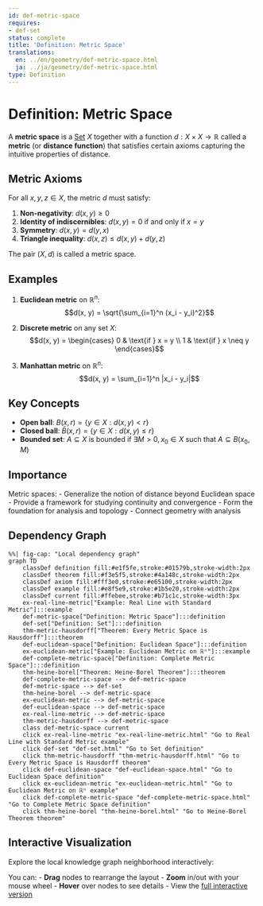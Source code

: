```yaml
---
id: def-metric-space
requires:
- def-set
status: complete
title: 'Definition: Metric Space'
translations:
  en: ../en/geometry/def-metric-space.html
  ja: ../ja/geometry/def-metric-space.html
type: Definition
---
```


# Definition: Metric Space {#def-metric-space}

A **metric space** is a [Set](../logic-set-theory/def-set.qmd) $X$ together with a function $d: X \times X \to \mathbb{R}$ called a **metric** (or **distance function**) that satisfies certain axioms capturing the intuitive properties of distance.

## Metric Axioms

For all $x, y, z \in X$, the metric $d$ must satisfy:

1. **Non-negativity**: $d(x, y) \geq 0$
2. **Identity of indiscernibles**: $d(x, y) = 0$ if and only if $x = y$
3. **Symmetry**: $d(x, y) = d(y, x)$
4. **Triangle inequality**: $d(x, z) \leq d(x, y) + d(y, z)$

The pair $(X, d)$ is called a metric space.

## Examples

1. **Euclidean metric** on $\mathbb{R}^n$:
   $$d(x, y) = \sqrt{\sum_{i=1}^n (x_i - y_i)^2}$$

2. **Discrete metric** on any set $X$:
   $$d(x, y) = \begin{cases} 0 & \text{if } x = y \\ 1 & \text{if } x \neq y \end{cases}$$

3. **Manhattan metric** on $\mathbb{R}^n$:
   $$d(x, y) = \sum_{i=1}^n |x_i - y_i|$$

## Key Concepts

- **Open ball**: $B(x, r) = \{y \in X : d(x, y) < r\}$
- **Closed ball**: $\bar{B}(x, r) = \{y \in X : d(x, y) \leq r\}$
- **Bounded set**: $A \subseteq X$ is bounded if $\exists M > 0, x_0 \in X$ such that $A \subseteq B(x_0, M)$

## Importance

Metric spaces:
- Generalize the notion of distance beyond Euclidean space
- Provide a framework for studying continuity and convergence
- Form the foundation for analysis and topology
- Connect geometry with analysis

## Dependency Graph

```mermaid
%%| fig-cap: "Local dependency graph"
graph TD
    classDef definition fill:#e1f5fe,stroke:#01579b,stroke-width:2px
    classDef theorem fill:#f3e5f5,stroke:#4a148c,stroke-width:2px
    classDef axiom fill:#fff3e0,stroke:#e65100,stroke-width:2px
    classDef example fill:#e8f5e9,stroke:#1b5e20,stroke-width:2px
    classDef current fill:#ffebee,stroke:#b71c1c,stroke-width:3px
    ex-real-line-metric["Example: Real Line with Standard Metric"]:::example
    def-metric-space["Definition: Metric Space"]:::definition
    def-set["Definition: Set"]:::definition
    thm-metric-hausdorff["Theorem: Every Metric Space is Hausdorff"]:::theorem
    def-euclidean-space["Definition: Euclidean Space"]:::definition
    ex-euclidean-metric["Example: Euclidean Metric on ℝⁿ"]:::example
    def-complete-metric-space["Definition: Complete Metric Space"]:::definition
    thm-heine-borel["Theorem: Heine-Borel Theorem"]:::theorem
    def-complete-metric-space --> def-metric-space
    def-metric-space --> def-set
    thm-heine-borel --> def-metric-space
    ex-euclidean-metric --> def-metric-space
    def-euclidean-space --> def-metric-space
    ex-real-line-metric --> def-metric-space
    thm-metric-hausdorff --> def-metric-space
    class def-metric-space current
    click ex-real-line-metric "ex-real-line-metric.html" "Go to Real Line with Standard Metric example"
    click def-set "def-set.html" "Go to Set definition"
    click thm-metric-hausdorff "thm-metric-hausdorff.html" "Go to Every Metric Space is Hausdorff theorem"
    click def-euclidean-space "def-euclidean-space.html" "Go to Euclidean Space definition"
    click ex-euclidean-metric "ex-euclidean-metric.html" "Go to Euclidean Metric on ℝⁿ example"
    click def-complete-metric-space "def-complete-metric-space.html" "Go to Complete Metric Space definition"
    click thm-heine-borel "thm-heine-borel.html" "Go to Heine-Borel Theorem theorem"
```

## Interactive Visualization

Explore the local knowledge graph neighborhood interactively:

::: {.graph-viz data-id="def-metric-space" data-width="700" data-height="500"}
:::

You can:
- **Drag** nodes to rearrange the layout
- **Zoom** in/out with your mouse wheel
- **Hover** over nodes to see details
- View the [full interactive version](../../output/interactive/def-metric-space.html){target="_blank"}
